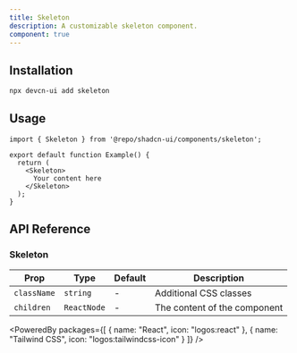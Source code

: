 ```yaml
---
title: Skeleton
description: A customizable skeleton component.
component: true
---
```


<ComponentPreview name="skeleton" />

## Installation

```bash
npx devcn-ui add skeleton
```

## Usage

```tsx
import { Skeleton } from '@repo/shadcn-ui/components/skeleton';

export default function Example() {
  return (
    <Skeleton>
      Your content here
    </Skeleton>
  );
}
```

## API Reference

### Skeleton

| Prop | Type | Default | Description |
| --- | --- | --- | --- |
| `className` | `string` | - | Additional CSS classes |
| `children` | `ReactNode` | - | The content of the component |

<PoweredBy packages={[
  { name: "React", icon: "logos:react" },
  { name: "Tailwind CSS", icon: "logos:tailwindcss-icon" }
]} />
